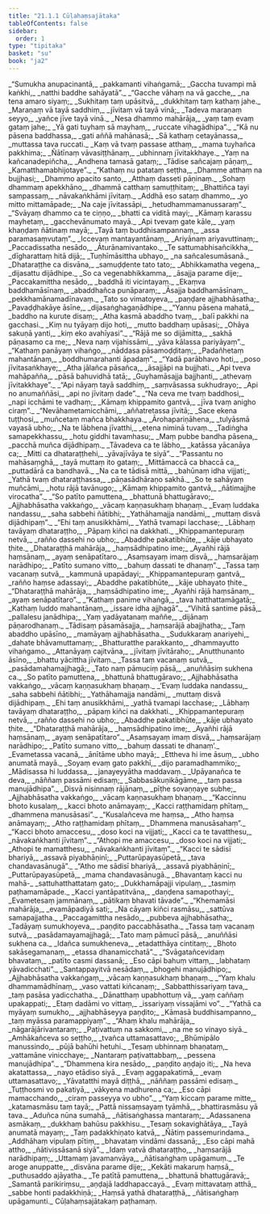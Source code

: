 ```yaml
---
title: "21.1.1 Cūḷahaṃsajātaka"
tableOfContents: false
sidebar:
  order: 1
type: "tipitaka"
basket: "su"
book: "ja2"
---
```



<DynamicBreadcrumb />

<Division number="1" book="ja2">

<Paragraph number="771" type="verses" book="ja2">
_“Sumukha anupacinantā,_  
_pakkamanti vihaṅgamā;_  
_Gaccha tuvampi mā kaṅkhi,_  
_natthi baddhe sahāyatā”._  

</Paragraph>

</Division>
<Division number="2" book="ja2">

<Paragraph number="772" type="verses" book="ja2">
_“Gacche vāhaṃ na vā gacche,_  
_na tena amaro siyaṃ;_  
_Sukhitaṃ taṃ upāsitvā,_  
_dukkhitaṃ taṃ kathaṃ jahe._  

</Paragraph>

</Division>
<Division number="3" book="ja2">

<Paragraph number="773" type="verses" book="ja2">
_Maraṇaṃ vā tayā saddhiṃ,_  
_jīvitaṃ vā tayā vinā;_  
_Tadeva maraṇaṃ seyyo,_  
_yañce jīve tayā vinā._  

</Paragraph>

</Division>
<Division number="4" book="ja2">

<Paragraph number="774" type="verses" book="ja2">
_Nesa dhammo mahārāja,_  
_yaṃ taṃ evaṃ gataṃ jahe;_  
_Yā gati tuyhaṃ sā mayhaṃ,_  
_ruccate vihagādhipa”._  

</Paragraph>

</Division>
<Division number="5" book="ja2">

<Paragraph number="775" type="verses" book="ja2">
_“Kā nu pāsena baddhassa,_  
_gati aññā mahānasā;_  
_Sā kathaṃ cetayānassa,_  
_muttassa tava ruccati._  

</Paragraph>

</Division>
<Division number="6" book="ja2">

<Paragraph number="776" type="verses" book="ja2">
_Kaṃ vā tvaṃ passase atthaṃ,_  
_mama tuyhañca pakkhima;_  
_Ñātīnaṃ vāvasiṭṭhānaṃ,_  
_ubhinnaṃ jīvitakkhaye._  

</Paragraph>

</Division>
<Division number="7" book="ja2">

<Paragraph number="777" type="verses" book="ja2">
_Yaṃ na kañcanadepiñcha,_  
_Andhena tamasā gataṃ;_  
_Tādise sañcajaṃ pāṇaṃ,_  
_Kamatthamabhijotaye”._  

</Paragraph>

</Division>
<Division number="8" book="ja2">

<Paragraph number="778" type="verses" book="ja2">
_“Kathaṃ nu patataṃ seṭṭha,_  
_Dhamme atthaṃ na bujjhasi;_  
_Dhammo apacito santo,_  
_Atthaṃ dasseti pāṇinaṃ._  

</Paragraph>

</Division>
<Division number="9" book="ja2">

<Paragraph number="779" type="verses" book="ja2">
_Sohaṃ dhammaṃ apekkhāno,_  
_dhammā catthaṃ samuṭṭhitaṃ;_  
_Bhattiñca tayi sampassaṃ,_  
_nāvakaṅkhāmi jīvitaṃ._  

</Paragraph>

</Division>
<Division number="10" book="ja2">

<Paragraph number="780" type="verses" book="ja2">
_Addhā eso sataṃ dhammo,_  
_yo mitto mittamāpade;_  
_Na caje jīvitassāpi,_  
_hetudhammamanussaraṃ”._  

</Paragraph>

</Division>
<Division number="11" book="ja2">

<Paragraph number="781" type="verses" book="ja2">
_“Svāyaṃ dhammo ca te ciṇṇo,_  
_bhatti ca viditā mayi;_  
_Kāmaṃ karassu mayhetaṃ,_  
_gacchevānumato mayā._  

</Paragraph>

</Division>
<Division number="12" book="ja2">

<Paragraph number="782" type="verses" book="ja2">
_Api tvevaṃ gate kāle,_  
_yaṃ khaṇḍaṃ ñātinaṃ mayā;_  
_Tayā taṃ buddhisampannaṃ,_  
_assa paramasaṃvutaṃ”._  

</Paragraph>

</Division>
<Division number="13" book="ja2">

<Paragraph number="783" type="verses" book="ja2">
_Iccevaṃ mantayantānaṃ,_  
_Ariyānaṃ ariyavuttinaṃ;_  
_Paccadissatha nesādo,_  
_Āturānamivantako._  

</Paragraph>

</Division>
<Division number="14" book="ja2">

<Paragraph number="784" type="verses" book="ja2">
_Te sattumabhisañcikkha,_  
_dīgharattaṃ hitā dijā;_  
_Tuṇhīmāsittha ubhayo,_  
_na sañcalesumāsanā._  

</Paragraph>

</Division>
<Division number="15" book="ja2">

<Paragraph number="785" type="verses" book="ja2">
_Dhataraṭṭhe ca disvāna,_  
_samuḍḍente tato tato;_  
_Abhikkamatha vegena,_  
_dijasattu dijādhipe._  

</Paragraph>

</Division>
<Division number="16" book="ja2">

<Paragraph number="786" type="verses" book="ja2">
_So ca vegenabhikkamma,_  
_āsajja parame dije;_  
_Paccakamittha nesādo,_  
_baddhā iti vicintayaṃ._  

</Paragraph>

</Division>
<Division number="17" book="ja2">

<Paragraph number="787" type="verses" book="ja2">
_Ekaṃva baddhamāsīnaṃ,_  
_abaddhañca punāparaṃ;_  
_Āsajja baddhamāsīnaṃ,_  
_pekkhamānamadīnavaṃ._  

</Paragraph>

</Division>
<Division number="18" book="ja2">

<Paragraph number="788" type="verses" book="ja2">
_Tato so vimatoyeva,_  
_paṇḍare ajjhabhāsatha;_  
_Pavaḍḍhakāye āsīne,_  
_dijasaṅghagaṇādhipe._  

</Paragraph>

</Division>
<Division number="19" book="ja2">

<Paragraph number="789" type="verses" book="ja2">
_“Yannu pāsena mahatā,_  
_baddho na kurute disaṃ;_  
_Atha kasmā abaddho tvaṃ,_  
_balī pakkhi na gacchasi._  

</Paragraph>

</Division>
<Division number="20" book="ja2">

<Paragraph number="790" type="verses" book="ja2">
_Kiṃ nu tyāyaṃ dijo hoti,_  
_mutto baddhaṃ upāsasi;_  
_Ohāya sakuṇā yanti,_  
_kiṃ eko avahīyasi”._  

</Paragraph>

</Division>
<Division number="21" book="ja2">

<Paragraph number="791" type="verses" book="ja2">
_“Rājā me so dijāmitta,_  
_sakhā pāṇasamo ca me;_  
_Neva naṃ vijahissāmi,_  
_yāva kālassa pariyāyaṃ”._  

</Paragraph>

</Division>
<Division number="22" book="ja2">

<Paragraph number="792" type="verses" book="ja2">
_“Kathaṃ panāyaṃ vihaṅgo,_  
_nāddasa pāsamoḍḍitaṃ;_  
_Padañhetaṃ mahantānaṃ,_  
_boddhumarahanti āpadaṃ”._  

</Paragraph>

</Division>
<Division number="23" book="ja2">

<Paragraph number="793" type="verses" book="ja2">
_“Yadā parābhavo hoti,_  
_poso jīvitasaṅkhaye;_  
_Atha jālañca pāsañca,_  
_āsajjāpi na bujjhati._  

</Paragraph>

</Division>
<Division number="24" book="ja2">

<Paragraph number="794" type="verses" book="ja2">
_Api tveva mahāpañña,_  
_pāsā bahuvidhā tatā;_  
_Guyhamāsajja bajjhanti,_  
_athevaṃ jīvitakkhaye”._  

</Paragraph>

</Division>
<Division number="25" book="ja2">

<Paragraph number="795" type="verses" book="ja2">
_“Api nāyaṃ tayā saddhiṃ,_  
_saṃvāsassa sukhudrayo;_  
_Api no anumaññāsi,_  
_api no jīvitaṃ dade”._  

</Paragraph>

</Division>
<Division number="26" book="ja2">

<Paragraph number="796" type="verses" book="ja2">
_“Na ceva me tvaṃ baddhosi,_  
_napi icchāmi te vadhaṃ;_  
_Kāmaṃ khippamito gantvā,_  
_jīva tvaṃ anigho ciraṃ”._  

</Paragraph>

</Division>
<Division number="27" book="ja2">

<Paragraph number="797" type="verses" book="ja2">
_“Nevāhametamicchāmi,_  
_aññatretassa jīvitā;_  
_Sace ekena tuṭṭhosi,_  
_muñcetaṃ mañca bhakkhaya._  

</Paragraph>

</Division>
<Division number="28" book="ja2">

<Paragraph number="798" type="verses" book="ja2">
_Ārohapariṇāhena,_  
_tulyāsmā vayasā ubho;_  
_Na te lābhena jīvatthi,_  
_etena niminā tuvaṃ._  

</Paragraph>

</Division>
<Division number="29" book="ja2">

<Paragraph number="799" type="verses" book="ja2">
_Tadiṅgha samapekkhassu,_  
_hotu giddhi tavamhasu;_  
_Maṃ pubbe bandha pāsena,_  
_pacchā muñca dijādhipaṃ._  

</Paragraph>

</Division>
<Division number="30" book="ja2">

<Paragraph number="800" type="verses" book="ja2">
_Tāvadeva ca te lābho,_  
_katāssa yācanāya ca;_  
_Mitti ca dhataraṭṭhehi,_  
_yāvajīvāya te siyā”._  

</Paragraph>

</Division>
<Division number="31" book="ja2">

<Paragraph number="801" type="verses" book="ja2">
_“Passantu no mahāsaṃghā,_  
_tayā muttaṃ ito gataṃ;_  
_Mittāmaccā ca bhaccā ca,_  
_puttadārā ca bandhavā._  

</Paragraph>

</Division>
<Division number="32" book="ja2">

<Paragraph number="802" type="verses" book="ja2">
_Na ca te tādisā mittā,_  
_bahūnaṃ idha vijjati;_  
_Yathā tvaṃ dhataraṭṭhassa,_  
_pāṇasādhāraṇo sakhā._  

</Paragraph>

</Division>
<Division number="33" book="ja2">

<Paragraph number="803" type="verses" book="ja2">
_So te sahāyaṃ muñcāmi,_  
_hotu rājā tavānugo;_  
_Kāmaṃ khippamito gantvā,_  
_ñātimajjhe virocatha”._  

</Paragraph>

</Division>
<Division number="34" book="ja2">

<Paragraph number="804" type="verses" book="ja2">
_“So patīto pamuttena,_  
_bhattunā bhattugāravo;_  
_Ajjhabhāsatha vakkaṅgo,_  
_vācaṃ kaṇṇasukhaṃ bhaṇaṃ._  

</Paragraph>

</Division>
<Division number="35" book="ja2">

<Paragraph number="805" type="verses" book="ja2">
_Evaṃ luddaka nandassu,_  
_saha sabbehi ñātibhi;_  
_Yathāhamajja nandāmi,_  
_muttaṃ disvā dijādhipaṃ”._  

</Paragraph>

</Division>
<Division number="36" book="ja2">

<Paragraph number="806" type="verses" book="ja2">
_“Ehi taṃ anusikkhāmi,_  
_Yathā tvamapi lacchase;_  
_Lābhaṃ tavāyaṃ dhataraṭṭho,_  
_Pāpaṃ kiñci na dakkhati._  

</Paragraph>

</Division>
<Division number="37" book="ja2">

<Paragraph number="807" type="verses" book="ja2">
_Khippamantepuraṃ netvā,_  
_rañño dassehi no ubho;_  
_Abaddhe pakatibhūte,_  
_kāje ubhayato ṭhite._  

</Paragraph>

</Division>
<Division number="38" book="ja2">

<Paragraph number="808" type="verses" book="ja2">
_Dhataraṭṭhā mahārāja,_  
_haṃsādhipatino ime;_  
_Ayañhi rājā haṃsānaṃ,_  
_ayaṃ senāpatītaro._  

</Paragraph>

</Division>
<Division number="39" book="ja2">

<Paragraph number="809" type="verses" book="ja2">
_Asaṃsayaṃ imaṃ disvā,_  
_haṃsarājaṃ narādhipo;_  
_Patīto sumano vitto,_  
_bahuṃ dassati te dhanaṃ”._  

</Paragraph>

</Division>
<Division number="40" book="ja2">

<Paragraph number="810" type="verses" book="ja2">
_Tassa taṃ vacanaṃ sutvā,_  
_kammunā upapādayi;_  
_Khippamantepuraṃ gantvā,_  
_rañño haṃse adassayi;_  
_Abaddhe pakatibhūte,_  
_kāje ubhayato ṭhite._  

</Paragraph>

</Division>
<Division number="41" book="ja2">

<Paragraph number="811" type="verses" book="ja2">
_“Dhataraṭṭhā mahārāja,_  
_haṃsādhipatino ime;_  
_Ayañhi rājā haṃsānaṃ,_  
_ayaṃ senāpatītaro”._  

</Paragraph>

</Division>
<Division number="42" book="ja2">

<Paragraph number="812" type="verses" book="ja2">
_“Kathaṃ panime vihaṅgā,_  
_tava hatthattamāgatā;_  
_Kathaṃ luddo mahantānaṃ,_  
_issare idha ajjhagā”._  

</Paragraph>

</Division>
<Division number="43" book="ja2">

<Paragraph number="813" type="verses" book="ja2">
_“Vihitā santime pāsā,_  
_pallalesu janādhipa;_  
_Yaṃ yadāyatanaṃ maññe,_  
_dijānaṃ pāṇarodhanaṃ._  

</Paragraph>

</Division>
<Division number="44" book="ja2">

<Paragraph number="814" type="verses" book="ja2">
_Tādisaṃ pāsamāsajja,_  
_haṃsarājā abajjhatha;_  
_Taṃ abaddho upāsīno,_  
_mamāyaṃ ajjhabhāsatha._  

</Paragraph>

</Division>
<Division number="45" book="ja2">

<Paragraph number="815" type="verses" book="ja2">
_Sudukkaraṃ anariyehi,_  
_dahate bhāvamuttamaṃ;_  
_Bhatturatthe parakkanto,_  
_dhammayutto vihaṅgamo._  

</Paragraph>

</Division>
<Division number="46" book="ja2">

<Paragraph number="816" type="verses" book="ja2">
_Attanāyaṃ cajitvāna,_  
_jīvitaṃ jīvitāraho;_  
_Anutthunanto āsīno,_  
_bhattu yācittha jīvitaṃ._  

</Paragraph>

</Division>
<Division number="47" book="ja2">

<Paragraph number="817" type="verses" book="ja2">
_Tassa taṃ vacanaṃ sutvā,_  
_pasādamahamajjhagā;_  
_Tato naṃ pāmuciṃ pāsā,_  
_anuññāsiṃ sukhena ca._  

</Paragraph>

</Division>
<Division number="48" book="ja2">

<Paragraph number="818" type="verses" book="ja2">
_So patīto pamuttena,_  
_bhattunā bhattugāravo;_  
_Ajjhabhāsatha vakkaṅgo,_  
_vācaṃ kaṇṇasukhaṃ bhaṇaṃ._  

</Paragraph>

</Division>
<Division number="49" book="ja2">

<Paragraph number="819" type="verses" book="ja2">
_‘Evaṃ luddaka nandassu,_  
_saha sabbehi ñātibhi;_  
_Yathāhamajja nandāmi,_  
_muttaṃ disvā dijādhipaṃ._  

</Paragraph>

</Division>
<Division number="50" book="ja2">

<Paragraph number="820" type="verses" book="ja2">
_Ehi taṃ anusikkhāmi,_  
_yathā tvamapi lacchase;_  
_Lābhaṃ tavāyaṃ dhataraṭṭho,_  
_pāpaṃ kiñci na dakkhati._  

</Paragraph>

</Division>
<Division number="51" book="ja2">

<Paragraph number="821" type="verses" book="ja2">
_Khippamantepuraṃ netvā,_  
_rañño dassehi no ubho;_  
_Abaddhe pakatibhūte,_  
_kāje ubhayato ṭhite._  

</Paragraph>

</Division>
<Division number="52" book="ja2">

<Paragraph number="822" type="verses" book="ja2">
_“Dhataraṭṭhā mahārāja,_  
_haṃsādhipatino ime;_  
_Ayañhi rājā haṃsānaṃ,_  
_ayaṃ senāpatītaro”._  

</Paragraph>

</Division>
<Division number="53" book="ja2">

<Paragraph number="823" type="verses" book="ja2">
_Asaṃsayaṃ imaṃ disvā,_  
_haṃsarājaṃ narādhipo;_  
_Patīto sumano vitto,_  
_bahuṃ dassati te dhanaṃ’._  

</Paragraph>

</Division>
<Division number="54" book="ja2">

<Paragraph number="824" type="verses" book="ja2">
_Evametassa vacanā,_  
_ānītāme ubho mayā;_  
_Ettheva hi ime āsuṃ,_  
_ubho anumatā mayā._  

</Paragraph>

</Division>
<Division number="55" book="ja2">

<Paragraph number="825" type="verses" book="ja2">
_Soyaṃ evaṃ gato pakkhī,_  
_dijo paramadhammiko;_  
_Mādisassa hi luddassa,_  
_janayeyyātha maddavaṃ._  

</Paragraph>

</Division>
<Division number="56" book="ja2">

<Paragraph number="826" type="verses" book="ja2">
_Upāyanañca te deva,_  
_nāññaṃ passāmi edisaṃ;_  
_Sabbasākuṇikāgāme,_  
_taṃ passa manujādhipa”._  

</Paragraph>

</Division>
<Division number="57" book="ja2">

<Paragraph number="827" type="verses" book="ja2">
_Disvā nisinnaṃ rājānaṃ,_  
_pīṭhe sovaṇṇaye subhe;_  
_Ajjhabhāsatha vakkaṅgo,_  
_vācaṃ kaṇṇasukhaṃ bhaṇaṃ._  

</Paragraph>

</Division>
<Division number="58" book="ja2">

<Paragraph number="828" type="verses" book="ja2">
_“Kaccinnu bhoto kusalaṃ,_  
_kacci bhoto anāmayaṃ;_  
_Kacci raṭṭhamidaṃ phītaṃ,_  
_dhammena manusāsasi”._  

</Paragraph>

</Division>
<Division number="59" book="ja2">

<Paragraph number="829" type="verses" book="ja2">
_“Kusalañceva me haṃsa,_  
_Atho haṃsa anāmayaṃ;_  
_Atho raṭṭhamidaṃ phītaṃ,_  
_Dhammena manusāsahaṃ”._  

</Paragraph>

</Division>
<Division number="60" book="ja2">

<Paragraph number="830" type="verses" book="ja2">
_“Kacci bhoto amaccesu,_  
_doso koci na vijjati;_  
_Kacci ca te tavatthesu,_  
_nāvakaṅkhanti jīvitaṃ”._  

</Paragraph>

</Division>
<Division number="61" book="ja2">

<Paragraph number="831" type="verses" book="ja2">
_“Athopi me amaccesu,_  
_doso koci na vijjati;_  
_Athopi te mamatthesu,_  
_nāvakaṅkhanti jīvitaṃ”._  

</Paragraph>

</Division>
<Division number="62" book="ja2">

<Paragraph number="832" type="verses" book="ja2">
_“Kacci te sādisī bhariyā,_  
_assavā piyabhāṇinī;_  
_Puttarūpayasūpetā,_  
_tava chandavasānugā”._  

</Paragraph>

</Division>
<Division number="63" book="ja2">

<Paragraph number="833" type="verses" book="ja2">
_“Atho me sādisī bhariyā,_  
_assavā piyabhāṇinī;_  
_Puttarūpayasūpetā,_  
_mama chandavasānugā._  

</Paragraph>

</Division>
<Division number="64" book="ja2">

<Paragraph number="834" type="verses" book="ja2">
_Bhavantaṃ kacci nu mahā-_  
_sattuhatthattataṃ gato;_  
_Dukkhamāpajji vipulaṃ,_  
_tasmiṃ paṭhamamāpade._  

</Paragraph>

</Division>
<Division number="65" book="ja2">

<Paragraph number="835" type="verses" book="ja2">
_Kacci yantāpatitvāna,_  
_daṇḍena samapothayi;_  
_Evametesaṃ jammānaṃ,_  
_pātikaṃ bhavati tāvade”._  

</Paragraph>

</Division>
<Division number="66" book="ja2">

<Paragraph number="836" type="verses" book="ja2">
_“Khemamāsi mahārāja,_  
_evamāpadiyā sati;_  
_Na cāyaṃ kiñci rasmāsu,_  
_sattūva samapajjatha._  

</Paragraph>

</Division>
<Division number="67" book="ja2">

<Paragraph number="837" type="verses" book="ja2">
_Paccagamittha nesādo,_  
_pubbeva ajjhabhāsatha;_  
_Tadāyaṃ sumukhoyeva,_  
_paṇḍito paccabhāsatha._  

</Paragraph>

</Division>
<Division number="68" book="ja2">

<Paragraph number="838" type="verses" book="ja2">
_Tassa taṃ vacanaṃ sutvā,_  
_pasādamayamajjhagā;_  
_Tato maṃ pāmucī pāsā,_  
_anuññāsi sukhena ca._  

</Paragraph>

</Division>
<Division number="69" book="ja2">

<Paragraph number="839" type="verses" book="ja2">
_Idañca sumukheneva,_  
_etadatthāya cintitaṃ;_  
_Bhoto sakāsegamanaṃ,_  
_etassa dhanamicchatā”._  

</Paragraph>

</Division>
<Division number="70" book="ja2">

<Paragraph number="840" type="verses" book="ja2">
_“Svāgatañcevidaṃ bhavataṃ,_  
_patīto casmi dassanā;_  
_Eso cāpi bahuṃ vittaṃ,_  
_labhataṃ yāvadicchati”._  

</Paragraph>

</Division>
<Division number="71" book="ja2">

<Paragraph number="841" type="verses" book="ja2">
_Santappayitvā nesādaṃ,_  
_bhogehi manujādhipo;_  
_Ajjhabhāsatha vakkaṅgaṃ,_  
_vācaṃ kaṇṇasukhaṃ bhaṇaṃ._  

</Paragraph>

</Division>
<Division number="72" book="ja2">

<Paragraph number="842" type="verses" book="ja2">
_“Yaṃ khalu dhammamādhīnaṃ,_  
_vaso vattati kiñcanaṃ;_  
_Sabbatthissariyaṃ tava,_  
_taṃ pasāsa yadicchatha._  

</Paragraph>

</Division>
<Division number="73" book="ja2">

<Paragraph number="843" type="verses" book="ja2">
_Dānatthaṃ upabhottuṃ vā,_  
_yaṃ caññaṃ upakappati;_  
_Etaṃ dadāmi vo vittaṃ,_  
_issariyaṃ vissajāmi vo”._  

</Paragraph>

</Division>
<Division number="74" book="ja2">

<Paragraph number="844" type="verses" book="ja2">
_“Yathā ca myāyaṃ sumukho,_  
_ajjhabhāseyya paṇḍito;_  
_Kāmasā buddhisampanno,_  
_taṃ myāssa paramappiyaṃ”._  

</Paragraph>

</Division>
<Division number="75" book="ja2">

<Paragraph number="845" type="verses" book="ja2">
_“Ahaṃ khalu mahārāja,_  
_nāgarājārivantaraṃ;_  
_Paṭivattuṃ na sakkomi,_  
_na me so vinayo siyā._  

</Paragraph>

</Division>
<Division number="76" book="ja2">

<Paragraph number="846" type="verses" book="ja2">
_Amhākañceva so seṭṭho,_  
_tvañca uttamasattavo;_  
_Bhūmipālo manussindo,_  
_pūjā bahūhi hetuhi._  

</Paragraph>

</Division>
<Division number="77" book="ja2">

<Paragraph number="847" type="verses" book="ja2">
_Tesaṃ ubhinnaṃ bhaṇataṃ,_  
_vattamāne vinicchaye;_  
_Nantaraṃ paṭivattabbaṃ,_  
_pessena manujādhipa”._  

</Paragraph>

</Division>
<Division number="78" book="ja2">

<Paragraph number="848" type="verses" book="ja2">
_“Dhammena kira nesādo,_  
_paṇḍito aṇḍajo iti;_  
_Na heva akatattassa,_  
_nayo etādiso siyā._  

</Paragraph>

</Division>
<Division number="79" book="ja2">

<Paragraph number="849" type="verses" book="ja2">
_Evaṃ aggapakatimā,_  
_evaṃ uttamasattavo;_  
_Yāvatatthi mayā diṭṭhā,_  
_nāññaṃ passāmi edisaṃ._  

</Paragraph>

</Division>
<Division number="80" book="ja2">

<Paragraph number="850" type="verses" book="ja2">
_Tuṭṭhosmi vo pakatiyā,_  
_vākyena madhurena ca;_  
_Eso cāpi mamacchando,_  
_ciraṃ passeyya vo ubho”._  

</Paragraph>

</Division>
<Division number="81" book="ja2">

<Paragraph number="851" type="verses" book="ja2">
_“Yaṃ kiccaṃ parame mitte,_  
_katamasmāsu taṃ tayā;_  
_Pattā nissaṃsayaṃ tyāmhā,_  
_bhattirasmāsu yā tava._  

</Paragraph>

</Division>
<Division number="82" book="ja2">

<Paragraph number="852" type="verses" book="ja2">
_Aduñca nūna sumahā,_  
_ñātisaṅghassa mantaraṃ;_  
_Adassanena asmākaṃ,_  
_dukkhaṃ bahūsu pakkhisu._  

</Paragraph>

</Division>
<Division number="83" book="ja2">

<Paragraph number="853" type="verses" book="ja2">
_Tesaṃ sokavighātāya,_  
_Tayā anumatā mayaṃ;_  
_Taṃ padakkhiṇato katvā,_  
_Ñātiṃ passemurindama._  

</Paragraph>

</Division>
<Division number="84" book="ja2">

<Paragraph number="854" type="verses" book="ja2">
_Addhāhaṃ vipulaṃ pītiṃ,_  
_bhavataṃ vindāmi dassanā;_  
_Eso cāpi mahā attho,_  
_ñātivissāsanā siyā”._  

</Paragraph>

</Division>
<Division number="85" book="ja2">

<Paragraph number="855" type="verses" book="ja2">
_Idaṃ vatvā dhataraṭṭho,_  
_haṃsarājā narādhipaṃ;_  
_Uttamaṃ javamanvāya,_  
_ñātisaṅghaṃ upāgamuṃ._  

</Paragraph>

</Division>
<Division number="86" book="ja2">

<Paragraph number="856" type="verses" book="ja2">
_Te aroge anuppatte,_  
_disvāna parame dije;_  
_Kekāti makaruṃ haṃsā,_  
_puthusaddo ajāyatha._  

</Paragraph>

</Division>
<Division number="87" book="ja2">

<Paragraph number="857" type="verses" book="ja2">
_Te patītā pamuttena,_  
_bhattunā bhattugāravā;_  
_Samantā parikiriṃsu,_  
_aṇḍajā laddhapaccayā._  

</Paragraph>

</Division>
<Division number="88" book="ja2">

<Paragraph number="858" type="verses" book="ja2">
_Evaṃ mittavataṃ atthā,_  
_sabbe honti padakkhiṇā;_  
_Haṃsā yathā dhataraṭṭhā,_  
_ñātisaṅghaṃ upāgamunti._  


</Paragraph>
</Division>

<Paragraph number="859" type="center" book="ja2">
Cūḷahaṃsajātakaṃ paṭhamaṃ.
</Paragraph>